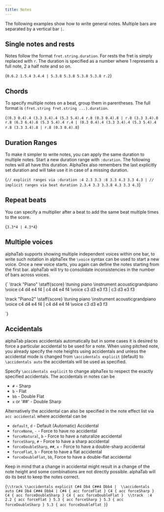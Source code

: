 ```yaml
---
title: Notes
---
```



The following examples show how to write general notes. Multiple bars are
separated by a vertical bar `|`.

## Single notes and rests

Notes follow the format `fret.string.duration`. For rests
the fret is simply replaced with `r`. The duration is specified
as a number where 1 represents a full note, 2 a half note and so on.

<AlphaTexSample>{`
0.6.2 1.5.4 3.4.4 |
5.3.8 5.3.8 5.3.8 5.3.8 r.2
`}</AlphaTexSample>

## Chords

To specify multiple notes on a beat, group them in parentheses. The full format is
`(fret.string fret.string ...).duration`.

<AlphaTexSample>{`
(0.3 0.4).4 (3.3 3.4).4 (5.3 5.4).4 r.8 (0.3 0.4).8 |
r.8 (3.3 3.4).8 r.8 (6.3 6.4).8 (5.3 5.4).4 r.4 |
(0.3 0.4).4 (3.3 3.4).4 (5.3 5.4).4 r.8 (3.3 3.4).8 |
r.8 (0.3 0.4).8
`}</AlphaTexSample>

## Duration Ranges

To make it simpler to write notes, you can apply the same duration to
multiple notes. Start a new duration range with `:duration`.
The following notes will all have this duration. AlphaTex also remembers
the last explicitly set duration and will take use it in case of a missing duration.

<AlphaTexSample>{`
// explicit ranges via :duration
:4 2.3 3.3 :8 3.3 4.3 3.3 4.3 |
// implicit ranges via beat duration
2.3.4 3.3 3.3.8 4.3 3.3 4.3
`}</AlphaTexSample>


## Repeat beats

You can specify a multiplier after a beat to add the same beat multiple times to the score.

<AlphaTexSample>{`
3.3*4 | 4.3*4
`}</AlphaTexSample>

## Multiple voices

alphaTab supports showing multiple independent voices within one bar, to write such notation in alphaTex the `\voice` syntax can be used to start a new voice. 
Once a new voice starts, you again can define the notes starting from the first bar. alphaTab will try to consolidate inconsistencies in the number of bars across voices. 

<AlphaTexSample tracks="all">{`
\\track "Piano"
    \\staff{score} \\tuning piano \\instrument acousticgrandpiano
        \\voice 
            c4 d4 e4 f4 | c4 d4 e4 f4
        \\voice 
            c3 d3 e3 f3 | c3 d3 e3 f3

\\track "Piano2"
    \\staff{score} \\tuning piano \\instrument acousticgrandpiano
        \\voice 
            c4 d4 e4 f4 | c4 d4 e4 f4
        \\voice 
            c3 d3 e3 f3

`}</AlphaTexSample>
            
## Accidentals

alphaTab places accidentals automatically but in some cases it is desired to force a particular accidental
to be used for a note. When using pitched note, you already specify the note heights using accidentals and unless 
the accidental mode is changed from `\accidentals explicit` (default) to `\accidentals auto` the accidentals will be used as specified.

Specify `\accidentals explicit` to change alphaTex to respect the exactly specified accidentals. The accidentals in notes can be 

- `#` - Sharp 
- `b` - Flat
- `bb` - Double Flat
- `x` or '##' - Double Sharp

Alternatively the accidental can also be specified in the note effect list via `acc accidental` where accidental can be 

- `default`, `d` - Default (Automatic) Accidental
- `forceNone`, `-` - Force to have no accidental
- `forceNatural`, `b` - Force to have a naturalize accidental
- `forceSharp`, `#` - Force to have a sharp accidental
- `forceDoubleSharp`, `##`, `x` - Force to have a double-sharp accidental
- `forceFlat`, `b` - Force to have a flat accidental
- `forceDoubleFlat`, `bb`, Force to have a double-flat accidental

Keep in mind that a change in accidental might result in a change of the note height and some combinations are not directly possible.
alphaTab will do its best to keep the notes correct.

<AlphaTexSample tracks="all">{`
\\track
    \\accidentals explicit
    C#4 Db4 C##4 Dbb4 | 
    \\accidentals auto
    C#4 Db4 C##4 Dbb4 |
    C#4 { acc forceFlat } C4 { acc forceSharp } C4 { acc forceDoubleSharp } C4 { acc forceDoubleFlat } 
\\track 
    :4 2.2 { acc forceFlat } 5.3 { acc forceSharp } 5.3 { acc forceDoubleSharp } 5.3 { acc forceDoubleFlat }
`}</AlphaTexSample>
            